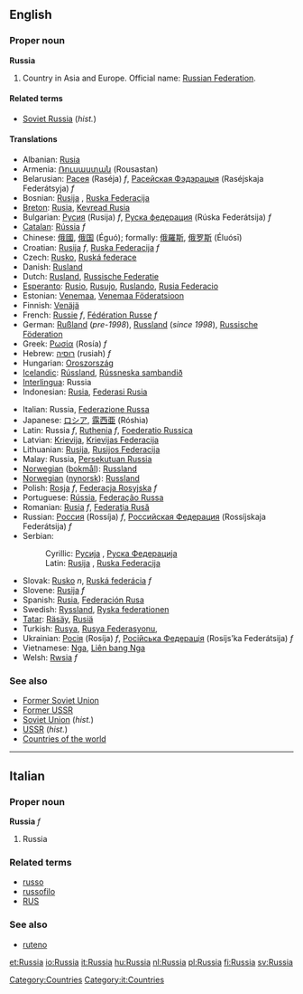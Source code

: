 ==English==
{{wikipedia}}
===Proper noun===
'''Russia'''

# Country in Asia and Europe. Official name: [[Russian Federation]].

====Related terms====
*[[Soviet Russia]] (''hist.'')

====Translations====
{{top}}
*Albanian: [[Rusia]]
*Armenia: [[Ռուսաստան]] (Rousastan)
*Belarusian: [[Расея]] (Raséja) ''f'', [[Расейская Фэдэрацыя]] (Raséjskaja Federátsyja) ''f''
*Bosnian: [[Rusija]] {{f}}, [[Ruska Federacija]] {{f}}
*[[Breton]]: [[Rusia]], [[Kevread Rusia]]
*Bulgarian: [[Русия]] (Rusija) ''f'', [[Руска федерация]] (Rúska Federátsija) ''f''
*[[Catalan]]: [[Rússia]] ''f''
*Chinese: [[俄國]], [[俄国]] (Éguó); formally: [[俄羅斯]], [[俄罗斯]] (Éluósī)
*Croatian: [[Rusija]] ''f'', [[Ruska Federacija]] ''f''
*Czech: [[Rusko]], [[Ruská federace]]
*Danish: [[Rusland]]
*Dutch: [[Rusland]], [[Russische Federatie]]
*[[Esperanto]]: [[Rusio]], [[Rusujo]], [[Ruslando]], [[Rusia Federacio]]
*Estonian: [[Venemaa]], [[Venemaa Föderatsioon]]
*Finnish: [[Venäjä]]
*French: [[Russie]] ''f'', [[Fédération Russe]] ''f''
*German: [[Rußland]] (''pre-1998''), [[Russland]] (''since 1998''), [[Russische Föderation]]
*Greek: [[Ρωσία]] (Rosía) ''f''
*Hebrew: [[רוסיה]] (rusiah) ''f''
*Hungarian: [[Oroszország]]
*[[Icelandic]]: [[Rússland]], [[Rússneska sambandið]]
*[[Interlingua]]: Russia
*Indonesian: [[Rusia]], [[Federasi Rusia]]
{{mid}}
*Italian: Russia, [[Federazione Russa]]
*Japanese: [[ロシア]], [[露西亜]] (Róshia)
*Latin: Russia ''f'', [[Ruthenia]] ''f'', [[Foederatio Russica]]
*Latvian: [[Krievija]], [[Krievijas Federacija]]
*Lithuanian: [[Rusija]], [[Rusijos Federacija]]
*Malay: Russia, [[Persekutuan Russia]]
*[[Norwegian]] ([[bokmål]]): [[Russland]]
*[[Norwegian]] ([[nynorsk]]): [[Russland]]
*Polish: [[Rosja]] ''f'', [[Federacja Rosyjska]] ''f''
*Portuguese: [[Rússia]], [[Federação Russa]]
*Romanian: [[Rusia]] ''f'', [[Federaţia Rusă]]
*Russian: [[Россия]] (Rossíja) ''f'', [[Российская Федерация]] (Rossíjskaja Federátsija) ''f''
*Serbian:
*:Cyrillic: [[Русија#Serbian|Русија]] {{f}}, [[Руска Федерација]]
*:Latin: [[Rusija#Serbian|Rusija]] {{f}}, [[Ruska Federacija#Serbian|Ruska Federacija]] {{f}}
*Slovak: [[Rusko]] ''n'', [[Ruská federácia]] ''f''
*Slovene: [[Rusija]] ''f''
*Spanish: [[Rusia]], [[Federación Rusa]]
*Swedish: [[Ryssland]], [[Ryska federationen]]
*[[Tatar]]: [[Räsäy]], [[Rusiä]]
*Turkish: [[Rusya]], [[Rusya Federasyonu]],
*Ukrainian: [[Росія]] (Rosíja) ''f'', [[Російська Федерація]] (Rosíjs’ka Federátsija) ''f''
*Vietnamese: [[Nga]], [[Liên bang Nga]]
*Welsh: [[Rwsia]] ''f''
{{bottom}}

===See also===
*[[Former Soviet Union]]
*[[Former USSR]]
*[[Soviet Union]] (''hist.'')
*[[USSR]] (''hist.'')
*[[Countries of the world]]

----

==Italian==
===Proper noun===
'''Russia''' ''f''

# Russia

===Related terms===
*[[russo]]
*[[russofilo]]
*[[RUS]]

===See also===
*[[ruteno]]

[[Category:Countries]]
[[Category:it:Countries]]

[[et:Russia]]
[[io:Russia]]
[[it:Russia]]
[[hu:Russia]]
[[nl:Russia]]
[[pl:Russia]]
[[fi:Russia]]
[[sv:Russia]]